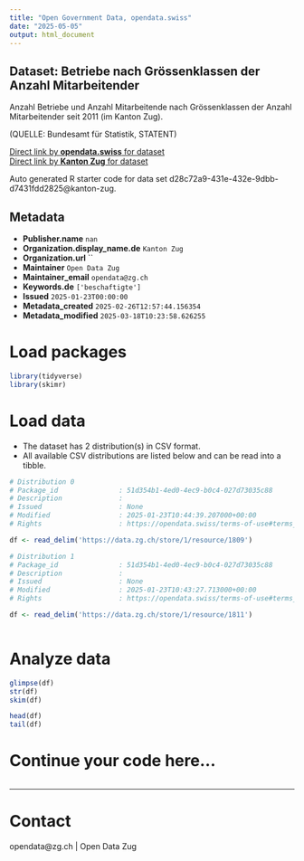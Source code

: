 ```yaml
---
title: "Open Government Data, opendata.swiss"
date: "2025-05-05"
output: html_document
---
```


## Dataset: Betriebe nach Grössenklassen der Anzahl Mitarbeitender

Anzahl Betriebe und Anzahl Mitarbeitende nach Grössenklassen der Anzahl Mitarbeitender seit 2011 (im Kanton Zug).


(QUELLE: Bundesamt für Statistik, STATENT)

[Direct link by **opendata.swiss** for dataset](https://opendata.swiss/de/dataset/betriebe-nach-grossenklassen-der-anzahl-mitarbeitender)<br>
[Direct link by **Kanton Zug** for dataset](https://www.zg.ch/behoerden/gesundheitsdirektion/statistikfachstelle/themen/betriebe-und-unternehmen)

Auto generated R starter code for data set d28c72a9-431e-432e-9dbb-d7431fdd2825@kanton-zug.

## Metadata

- **Publisher.name** `nan`
- **Organization.display_name.de** `Kanton Zug`
- **Organization.url** ``
- **Maintainer** `Open Data Zug`
- **Maintainer_email** `opendata@zg.ch`
- **Keywords.de** `['beschaftigte']`
- **Issued** `2025-01-23T00:00:00`
- **Metadata_created** `2025-02-26T12:57:44.156354`
- **Metadata_modified** `2025-03-18T10:23:58.626255`


# Load packages

```r

library(tidyverse)
library(skimr)

```

# Load data

-   The dataset has 2 distribution(s) in CSV format.
-   All available CSV distributions are listed below and can be read into a tibble.

```r

# Distribution 0
# Package_id               : 51d354b1-4ed0-4ec9-b0c4-027d73035c88
# Description              : 
# Issued                   : None
# Modified                 : 2025-01-23T10:44:39.207000+00:00
# Rights                   : https://opendata.swiss/terms-of-use#terms_by

df <- read_delim('https://data.zg.ch/store/1/resource/1809')

# Distribution 1
# Package_id               : 51d354b1-4ed0-4ec9-b0c4-027d73035c88
# Description              : 
# Issued                   : None
# Modified                 : 2025-01-23T10:43:27.713000+00:00
# Rights                   : https://opendata.swiss/terms-of-use#terms_by

df <- read_delim('https://data.zg.ch/store/1/resource/1811')



```

# Analyze data

```r

glimpse(df)
str(df)
skim(df)

head(df)
tail(df)

```

# Continue your code here...

```r

```

------------------------------------------------------------------------

# Contact

opendata@zg.ch | Open Data Zug
